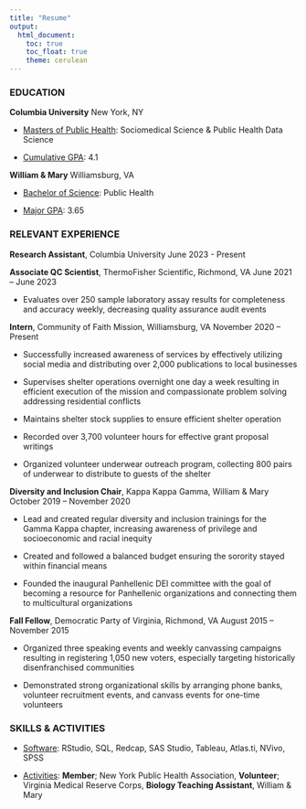 ```yaml
---
title: "Resume"
output: 
  html_document:
    toc: true
    toc_float: true
    theme: cerulean
---
```


### EDUCATION

**Columbia University**   New York, NY

* <u>Masters of Public Health</u>: Sociomedical Science & Public Health Data Science

* <u>Cumulative GPA</u>: 4.1


**William & Mary**     Williamsburg, VA

  * <u>Bachelor of Science</u>: Public Health
  
  * <u>Major GPA</u>: 3.65

### RELEVANT EXPERIENCE

**Research Assistant**, Columbia University                               June 2023 - Present

**Associate QC Scientist**, ThermoFisher Scientific, Richmond, VA	June 2021 – June 2023

* Evaluates over 250 sample laboratory assay results for completeness and accuracy weekly, decreasing quality assurance audit events

**Intern**, Community of Faith Mission, Williamsburg, VA	                November 2020 – Present

*	Successfully increased awareness of services by effectively utilizing social media and distributing over 2,000 publications to local businesses 

*	Supervises shelter operations overnight one day a week resulting in efficient execution of the mission and compassionate problem solving addressing residential conflicts

*	Maintains shelter stock supplies to ensure efficient shelter operation

*	Recorded over 3,700 volunteer hours for effective grant proposal writings

* Organized volunteer underwear outreach program, collecting 800 pairs of underwear to distribute to guests of the shelter

**Diversity and Inclusion Chair**, Kappa Kappa Gamma, William & Mary        October 2019 – November 2020

* Lead and created regular diversity and inclusion trainings for the Gamma Kappa chapter, increasing awareness of privilege and socioeconomic and racial inequity

* Created and followed a balanced budget ensuring the sorority stayed within financial means

* Founded the inaugural Panhellenic DEI committee with the goal of becoming a resource for Panhellenic organizations and connecting them to multicultural organizations	

**Fall Fellow**, Democratic Party of Virginia, Richmond, VA	                August 2015 – November 2015

*	Organized three speaking events and weekly canvassing campaigns resulting in registering 1,050 new voters, especially targeting historically disenfranchised communities

* Demonstrated strong organizational skills by arranging phone banks, volunteer recruitment events, and canvass events for one-time volunteers 


### SKILLS & ACTIVITIES

* <u>Software</u>: RStudio, SQL, Redcap, SAS Studio, Tableau, Atlas.ti, NVivo, SPSS


* <u>Activities</u>: **Member**; New York Public Health Association, **Volunteer**; Virginia Medical Reserve Corps, **Biology Teaching Assistant**, William & Mary



